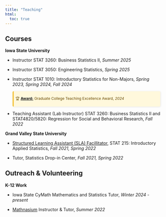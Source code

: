```yaml
---
title: "Teaching"
html:
  toc: true
---
```


## Courses 

**Iowa State University**

-   Instructor STAT 3260: Business Statistics II, *Summer 2025*

-   Instructor STAT 3050: Engineering Statistics, *Spring 2025*

-   Instructor STAT 1010: Introductory Statistics for Non-Majors, *Spring 2023, Spring 2024, Fall 2024*

    ::: award-callout
    🏆 <a href="https://www.parchment.com/u/award/b921b767a82cfa38142d3f3f2f84f15d" target="_blank" rel="noopener noreferrer"><strong>Award:</strong></a> Graduate College Teaching Excellence Award, *2024*
    :::

    ```{=html}
    <style>
    .award-callout {
      background-color: #fff8dc;       /* Light warm background */
      border-left: 4px solid #f4c542; /* Bold colored bar on the left */
      padding: 0.25em 0.5em;
      margin: 0.2em 0;
      font-weight: 400;
      font-size: 0.85em;
      color: #6b4a00;
      border-radius: 4px;
      max-width: 500px;
      box-shadow: 1px 1px 5px rgba(0,0,0,0.1);
    }
    </style>
    ```

-   Teaching Assistant (Lab Instructor) STAT 3260: Business Statistics II and STAT4820/5820: Regression for Social and Behavioral Research, *Fall 2022*

**Grand Valley State University**

-   <a href="https://www.gvsu.edu/tutoring/about-sla-33.htm" target="_blank" rel="noopener noreferrer">Structured Learning Assistant (SLA) Facillitator</a>, STAT 215: Introductory Applied Statistics, *Fall 2021, Spring 2022*

-   Tutor, Statistics Drop-in Center, *Fall 2021, Spring 2022*

## Outreach & Volunteering

**K-12 Work**

-   Iowa State CyMath Mathematics and Statistics Tutor, *Winter 2024 - present*

<!-- -->

-   <a href="https://www.mathnasium.com/" target="_blank" rel="noopener noreferrer">Mathnasium</a> Instructor & Tutor, *Summer 2022*
